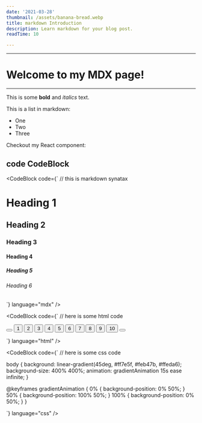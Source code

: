 ```yaml
---
date: '2021-03-28'
thumbnail: /assets/banana-bread.webp
title: markdown Introduction
description: Learn markdown for your blog post.
readTime: 10

---
```


 ---
# Welcome to my MDX page!
---
 
This is some **bold** and _italics_ text.
 
This is a list in markdown:
 
- One
- Two
- Three
 
Checkout my React component:

## code CodeBlock

<CodeBlock code={`
// this is markdown synatax

# Heading 1
## Heading 2
### Heading 3
#### Heading 4
##### Heading 5
###### Heading 6


`} language="mdx" />



<CodeBlock code={`
// here is some html code 

<div class="flex items-center justify-center mt-8">
  <button class="px-3 py-2 rounded-md text-gray-700 hover:bg-gray-200 transition-colors disabled:text-gray-400 disabled:hover:bg-transparent">
    <FiChevronLeft />
  </button>
  <button class="px-3 py-2 rounded-md text-gray-700 hover:bg-gray-200 transition-colors">1</button>
  <button class="px-3 py-2 rounded-md text-gray-700 hover:bg-gray-200 transition-colors">2</button>
  <button class="px-3 py-2 rounded-md text-gray-700 hover:bg-gray-200 transition-colors">3</button>
  <button class="px-3 py-2 rounded-md text-gray-700 hover:bg-gray-200 transition-colors">4</button>
  <button class="px-3 py-2 rounded-md text-gray-700 hover:bg-gray-200 transition-colors">5</button>
  <button class="px-3 py-2 rounded-md text-gray-700 hover:bg-gray-200 transition-colors">6</button>
  <button class="px-3 py-2 rounded-md text-gray-700 hover:bg-gray-200 transition-colors">7</button>
  <button class="px-3 py-2 rounded-md text-gray-700 hover:bg-gray-200 transition-colors">8</button>
  <button class="px-3 py-2 rounded-md text-gray-700 hover:bg-gray-200 transition-colors">9</button>
  <button class="px-3 py-2 rounded-md text-gray-700 hover:bg-gray-200 transition-colors">10</button>
  <button class="px-3 py-2 rounded-md text-gray-700 hover:bg-gray-200 transition-colors">
    <FiChevronRight />
  </button>
</div>


`} language="html" />


<CodeBlock code={`
// here is some css code 

body {
  background: linear-gradient(45deg, #ff7e5f, #feb47b, #ffeda6);
  background-size: 400% 400%;
  animation: gradientAnimation 15s ease infinite;
}

@keyframes gradientAnimation {
  0% {
    background-position: 0% 50%;
  }
  50% {
    background-position: 100% 50%;
  }
  100% {
    background-position: 0% 50%;
  }
}


`} language="css" />


